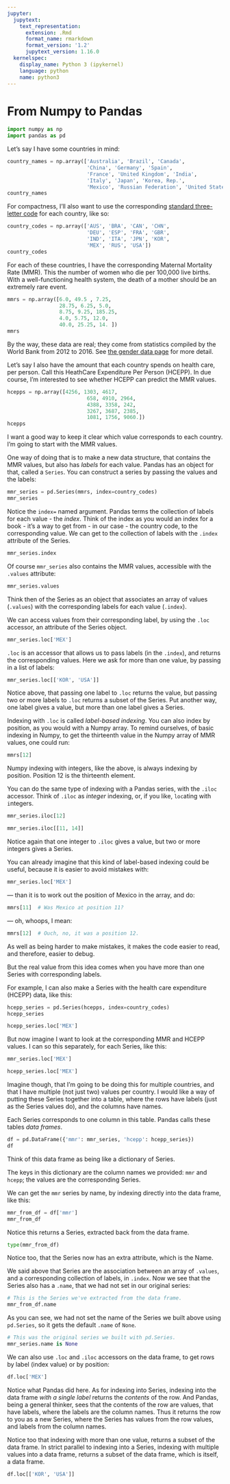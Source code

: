 ```yaml
---
jupyter:
  jupytext:
    text_representation:
      extension: .Rmd
      format_name: rmarkdown
      format_version: '1.2'
      jupytext_version: 1.16.0
  kernelspec:
    display_name: Python 3 (ipykernel)
    language: python
    name: python3
---
```


# From Numpy to Pandas

```python
import numpy as np
import pandas as pd
```

Let's say I have some countries in mind:

```python
country_names = np.array(['Australia', 'Brazil', 'Canada',
                          'China', 'Germany', 'Spain',
                          'France', 'United Kingdom', 'India',
                          'Italy', 'Japan', 'Korea, Rep.',
                          'Mexico', 'Russian Federation', 'United States'])
country_names
```

For compactness, I'll also want to use the corresponding [standard three-letter code](https://en.wikipedia.org/wiki/ISO_3166-1_alpha-3) for each country, like so:

```python
country_codes = np.array(['AUS', 'BRA', 'CAN', 'CHN',
                          'DEU', 'ESP', 'FRA', 'GBR',
                          'IND', 'ITA', 'JPN', 'KOR',
                          'MEX', 'RUS', 'USA'])
country_codes
```

For each of these countries, I have the corresponding Maternal Mortality Rate (MMR).  This the number of women who die per 100,000 live births.  With a well-functioning health system, the death of a mother should be an extremely rare event.

```python
mmrs = np.array([6.0, 49.5 , 7.25,
                 28.75, 6.25, 5.0,
                 8.75, 9.25, 185.25,
                 4.0, 5.75, 12.0,
                 40.0, 25.25, 14. ])
mmrs
```

By the way, these data are real; they come from statistics compiled by the World Bank from 2012 to 2016.  See [the gender data page](https://github.com/odsti/datasets/tree/main/gender_stats) for more detail.

Let's say I also have the amount that each country spends on health care, per person.  Call this HeathCare Expenditure Per Person (HCEPP).   In due course, I'm interested to see whether HCEPP can predict the MMR values.

```python
hcepps = np.array([4256, 1303, 4617,
                          658, 4910, 2964,
                          4388, 3358, 242,
                          3267, 3687, 2385,
                          1081, 1756, 9060.])
hcepps
```

I want a good way to keep it clear which value corresponds to each country.  I'm going to start with the MMR values.

One way of doing that is to make a new data structure, that contains the MMR values, but also has *labels* for each value.  Pandas has an object for that, called a `Series`.  You can construct a series by passing the values and the labels:

```python
mmr_series = pd.Series(mmrs, index=country_codes)
mmr_series
```

Notice the `index=` named argument.  Pandas terms the collection of labels for each value - the *index*.  Think of the index as you would an index for a book - it's a way to get from - in our case - the country code, to the corresponding value.  We can get to the collection of labels with the `.index` attribute of the Series.

```python
mmr_series.index
```

Of course `mmr_series` also contains the MMR values, accessible with the `.values` attribute:

```python
mmr_series.values
```

Think then of the Series as an object that associates an array of values (`.values`) with the corresponding labels for each value (`.index`).


We can access values from their corresponding label, by using the `.loc` accessor, an attribute of the Series object.

```python
mmr_series.loc['MEX']
```

`.loc` is an accessor that allows us to pass labels (in the `.index`), and returns the corresponding values.  Here we ask for more than one value, by passing in a list of labels:

```python
mmr_series.loc[['KOR', 'USA']]
```

Notice above, that passing one label to `.loc` returns the value, but passing two or more labels to `.loc` returns a subset of the Series.   Put another way, one label gives a value, but more than one label gives a Series.


Indexing with `.loc` is called *label-based indexing*.  You can also index by
position, as you would with a Numpy array.  To remind ourselves, of basic
indexing in Numpy, to get the thirteenth value in the Numpy array of MMR
values, one could run:

```python
mmrs[12]
```

Numpy indexing with integers, like the above, is always indexing by position.
Position 12 is the thirteenth element.

You can do the same type of indexing with a Pandas series, with the `.iloc` accessor.  Think of `.iloc` as *integer* indexing, or, if you like, `loc`ating with `i`ntegers.

```python
mmr_series.iloc[12]
```

```python
mmr_series.iloc[[11, 14]]
```

Notice again that one integer to `.iloc` gives a value, but two or more
integers gives a Series.


You can already imagine that this kind of label-based indexing could be
useful, because it is easier to avoid mistakes with:

```python
mmr_series.loc['MEX']
```

— than it is to work out the position of Mexico in the array, and do:

```python
mmrs[11]  # Was Mexico at position 11?
```

— oh, whoops, I mean:

```python
mmrs[12]  # Ouch, no, it was a position 12.
```

As well as being harder to make mistakes, it makes the code easier to read, and therefore, easier to debug.


But the real value from this idea comes when you have more than one Series with corresponding labels.

For example, I can also make a Series with the health care expenditure (HCEPP) data, like this:

```python
hcepp_series = pd.Series(hcepps, index=country_codes)
hcepp_series
```

```python
hcepp_series.loc['MEX']
```

But now imagine I want to look at the corresponding MMR and HCEPP values.   I can so this separately, for each Series, like this:

```python
mmr_series.loc['MEX']
```

```python
hcepp_series.loc['MEX']
```

Imagine though, that I'm going to be doing this for multiple countries, and that I have multiple (not just two) values per country.  I would like a way of putting these Series together into a table, where the rows have labels (just as the Series values do), and the columns have names.

Each Series corresponds to one column in this table.  Pandas calls these tables *data frames*.

```python
df = pd.DataFrame({'mmr': mmr_series, 'hcepp': hcepp_series})
df
```

Think of this data frame as being like a dictionary of Series.

The keys in this dictionary are the column names we provided: `mmr` and `hcepp`; the values are the corresponding Series.

We can get the `mmr` series by name, by indexing directly into the data frame,
like this:

```python
mmr_from_df = df['mmr']
mmr_from_df
```

Notice this returns a Series, extracted back from the data frame.

```python
type(mmr_from_df)
```

Notice too, that the Series now has an extra attribute, which is the Name.

We said above that Series are the association between an array of `.values`, and a corresponding collection of labels, in `.index`.  Now we see that the Series also has a `.name`, that we had not set in our original series:

```python
# This is the Series we've extracted from the data frame.
mmr_from_df.name
```

As you can see, we had not set the name of the Series we built above using `pd.Series`, so it gets the default `.name` of `None`.

```python
# This was the original series we built with pd.Series.
mmr_series.name is None
```

We can also use `.loc` and `.iloc` accessors on the data frame, to get rows by label (index value) or by position:

```python
df.loc['MEX']
```

Notice what Pandas did here.  As for indexing into Series, indexing into the data frame *with a single label* returns the *contents* of the row.   And Pandas, being a general thinker, sees that the contents of the row are values, that have labels, where the labels are the column names.  Thus it returns the row to you as a new Series, where the Series has values from the row values, and labels from the column names.


Notice too that indexing with more than one value, returns a subset of the data frame.  In strict parallel to indexing into a Series, indexing with multiple values into a data frame, returns a subset of the data frame, which is itself, a data frame.

```python
df.loc[['KOR', 'USA']]
```
